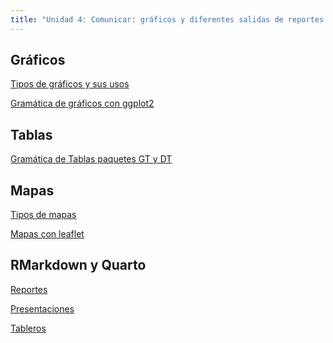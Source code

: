```yaml
---
title: "Unidad 4: Comunicar: gráficos y diferentes salidas de reportes con Quarto"
---
```


## Gráficos

::: slide-deck

::: slides
[Tipos de gráficos y sus usos]()
:::


::: slides
[Gramática de gráficos con ggplot2]()
:::

:::


## Tablas

::: slide-deck

::: slides
[Gramática de Tablas paquetes GT y DT]()
:::

:::

## Mapas
::: slide-deck

::: slides
[Tipos de mapas]()
:::

::: slides
[Mapas con leaflet]()
:::

:::

## RMarkdown y Quarto

::: slide-deck

::: slides
[Reportes]()
:::

::: slides
[Presentaciones]()
:::

::: slides
[Tableros]()
:::

:::
